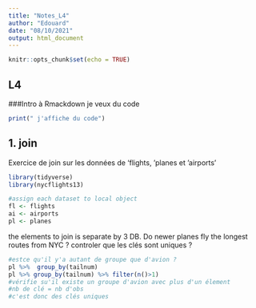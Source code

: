 ```yaml
---
title: "Notes_L4"
author: "Edouard"
date: "08/10/2021"
output: html_document
---
```


```r
knitr::opts_chunk$set(echo = TRUE)
```

## L4

###Intro à Rmackdown
je veux du code
```r
print(" j'affiche du code")

```
## 1. join
Exercice de join sur les données de 'flights, 'planes et 'airports'
```r
library(tidyverse)
library(nycflights13)

#assign each dataset to local object
fl <- flights
ai <- airports
pl <- planes
```

the elements to join is separate by 3 DB.
Do newer planes fly the longest routes from NYC ?
controler que les clés sont uniques ?
```r
#estce qu'il y'a autant de groupe que d'avion ?
pl %>%  group_by(tailnum)
pl %>% group_by(tailnum) %>% filter(n()>1)
#vérifie su'il existe un groupe d'avion avec plus d'un élement
#nb de clé = nb d'obs
#c'est donc des clés uniques
```

##
